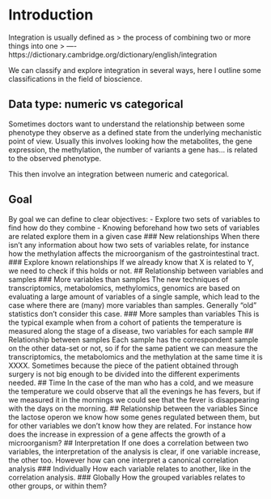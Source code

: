 # Introduction

Integration is usually defined as
>  the process of combining two or more things into one
>  ---- https://dictionary.cambridge.org/dictionary/english/integration

We can classify and explore integration in several ways, here I outline some classifications in the field of bioscience.

## Data type: numeric vs categorical

Sometimes doctors want to understand the relationship between some phenotype they observe as a defined state from the underlying mechanistic point of view. Usually this involves looking how the metabolites, the gene expression, the methylation, the number of variants a gene has... is related to the observed phenotype.

This then involve an integration between numeric and categorical.

## Goal
By goal we can define to clear objectives:
- Explore two sets of variables to find how do they combine
- Knowing beforehand how two sets of variables are related explore them in a given case
### New relationships
When there isn't any information about how two sets of variables relate, for instance how the methylation affects the microorganism of the gastrointestinal tract.
### Explore known relationships
If we already know that X is related to Y, we need to check if this holds or not. 
## Relationship between variables and samples
### More variables than samples
The new techniques of transcriptomics, metabolomics, methylomics, genomics are based on evaluating a large amount of variables of a single sample, which lead to the case where there are (many) more variables than samples. Generally "old" statistics don't consider this case.
### More samples than variables
This is the typical example when from a cohort of patients the temperature is measured along the stage of a disease, two variables for each sample
## Relationship between samples
Each sample has the correspondent sample on the other data-set or not, so if for the same patient we can measure the transcriptomics, the metabolomics and the methylation at the same time it is XXXX.
Sometimes because the piece of the patient obtained through surgery is not big enough to be divided into the different experiments needed.
## Time
In the case of the man who has a cold, and we measure the temperature we could observe that all the evenings he has fevers, but if we measured it in the mornings we could see that the fever is disappearing with the days on the morning.
## Relationship between the variables
Since the lactose operon we know how some genes regulated between them, but for other variables we don't know how they are related. For instance how does the increase in expression of a gene affects the growth of a microorganism?
## Interpretation
If one does a correlation between two variables, the interpretation of the analysis is clear, if one variable increase, the other too. However how can one interpret a canonical correlation analysis
### Individually
How each variable relates to another, like in the correlation analysis. 
### Globally
How the grouped variables relates to other groups, or within them?
